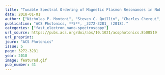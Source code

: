 ```yaml
---
title: "Tunable Spectral Ordering of Magnetic Plasmon Resonances in Noble Metal Nanoclusters"
date: 2018-01-01
author: ["Nicholas P. Montoni", "Steven C. Quillin", "Charles Cherqui", "David J. Masiello"]
publication: "ACS Photonics, **5**, _3272-3281_ (2018)."
categories: ["fast_electron_nano-spectroscopy"]
url_source: https://pubs.acs.org/doi/abs/10.1021/acsphotonics.8b00519
url_preprint: 
journ: "ACS Photonics"
issue: 5
page: 3272-3281
year: 2018
image: featured.gif
pub_number: 41
---
```

